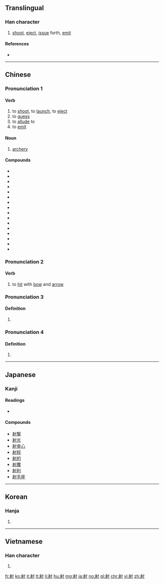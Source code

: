 ==Translingual==

===Han character===
{{Han char|rn=41|rad=寸|as=07|sn=10|four=2420<sub>0</sub>|canj=竹竹木戈 (HHDI)|ids=⿰[[身]][[寸]]}}

# [[shoot]], [[eject]], [[issue]] forth, [[emit]]

====References====
* {{Han ref|kx=0294.130|dkj=07434|dj=0582.080|hdz=10506.100|uh=5C04|ud=23556|bh=AE67|bd=44647}}

----

==Chinese==
{{zh-forms}}

===Pronunciation 1===
{{zh-pron
|m=shè
|c=se6
|h=pfs=sa
|mn=siā
|mc=2
|oc=1
|ma=y
|cat=v,n
}}

====Verb====
{{zh-verb}}

# to [[shoot]], to [[launch]], to [[eject]]
# to [[guess]]
# to [[allude]] to
# to [[emit]]

====Noun====
{{zh-noun}}

# {{zh-obsolete}} [[archery]]

====Compounds====
* {{zh-l|射程}}
* {{zh-l|射电天文学}}
* {{zh-l|射电望远镜}}
* {{zh-l|射电源}}
* {{zh-l|射击}}
* {{zh-l|射箭}}
* {{zh-l|射界}}
* {{zh-l|射精}}
* {{zh-l|射口}}
* {{zh-l|射猎}}
* {{zh-l|射流技术}}
* {{zh-l|射门}}
* {{zh-l|射频}}
* {{zh-l|射手}}
* {{zh-l|射线}}
* {{zh-l|射影}}

===Pronunciation 2===
{{zh-pron
|m=shí,shè
|c=sik6,se6
|mn=se̍k
|mc=4
|oc=2,3
|ma=y
|cat=v
}}

====Verb====
{{zh-verb}}

# {{zh-obsolete}} to [[hit]] with [[bow]] and [[arrow]]

===Pronunciation 3===
{{zh-pron
|m=yè
|c=je6
|mn=ià
|mc=1
|oc=3,2
|ma=y
|cat=v
}}

====Definition====
{{zh-hanzi}}

# {{non-gloss definition|Used in the compounds {{zh-l|射干}} and {{zh-l|僕射}}.}}

===Pronunciation 4===
{{zh-pron
|m=yì,shè
|c=jik6
|mn=e̍k
|mc=3
|oc=3,4
|ma=y
|cat=v
}}

====Definition====
{{zh-hanzi}}

# {{non-gloss definition|Used in the compound {{zh-l|無射}}.}}
----

==Japanese==

===Kanji===
{{ja-kanji|grade=6|rs=寸07}}

====Readings====
* {{ja-readings|kanon=[[しゃ]] (sha), [[や]] (ya), [[えき]] (eki)|on=[[せき]] (seki)|goon=[[じゃ]] (ja), [[や]] (ya), [[やく]] (yaku)|kun=[[いる]] (iru), [[あてる]] (ateru), [[さす]] (sasu), [[いとう]] (itō), [[あきる]] (akiru)|nanori=[[い]] (i), [[いり]] (iri)}}

====Compounds====
* [[射撃]]
* [[射光]]
* [[射幸心]]
* [[射程]]
* [[射的]]
* [[射覆]]
* [[射利]]
* [[射手座]]

----

==Korean==

===Hanja===
{{ko-hanja|hangeul=[[사]], [[석]]|rv=sa, seok|mr=sa, sŏk}}

# {{defn|lang=ko|sort=寸07}}

----

==Vietnamese==

===Han character===
{{vi-hantu|[[xạ]], [[dạ]], [[dịch]]|rs=寸07}}

# {{defn|lang=vi|sort=寸07}}

[[fr:射]]
[[ko:射]]
[[it:射]]
[[lt:射]]
[[li:射]]
[[hu:射]]
[[mg:射]]
[[ja:射]]
[[no:射]]
[[pl:射]]
[[chr:射]]
[[vi:射]]
[[zh:射]]